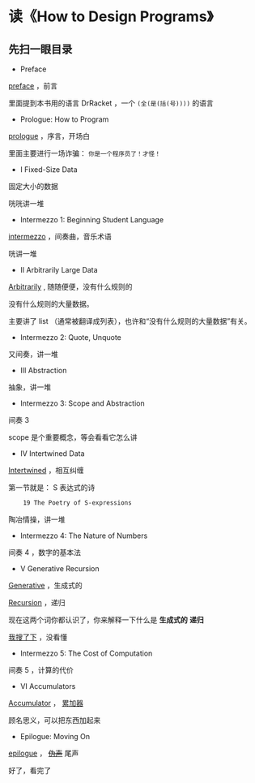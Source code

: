 # 读《How to Design Programs》

## 先扫一眼目录

- Preface

[preface](https://www.collinsdictionary.com/dictionary/english/preface) ，前言

里面提到本书用的语言 DrRacket ，一个 `(全(是(括(号))))` 的语言

- Prologue: How to Program

[prologue](https://www.collinsdictionary.com/dictionary/english/prologue) ，序言，开场白

里面主要进行一场诈骗： `你是一个程序员了！才怪！`

- I Fixed-Size Data

固定大小的数据

咣咣讲一堆

- Intermezzo 1: Beginning Student Language

[intermezzo](https://www.collinsdictionary.com/dictionary/english/intermezzo) ，间奏曲，音乐术语 

咣讲一堆

- II Arbitrarily Large Data

[Arbitrarily](https://www.collinsdictionary.com/dictionary/english/arbitrary) , 随随便便，没有什么规则的

没有什么规则的大量数据。

主要讲了 list （通常被翻译成列表），也许和“没有什么规则的大量数据”有关。

- Intermezzo 2: Quote, Unquote

又间奏，讲一堆

- III Abstraction

抽象，讲一堆

- Intermezzo 3: Scope and Abstraction

间奏 3

scope 是个重要概念，等会看看它怎么讲

- IV Intertwined Data

[Intertwined](https://www.collinsdictionary.com/dictionary/english/intertwine) ，相互纠缠

第一节就是： S 表达式的诗

```txt
    19 The Poetry of S-expressions
```

陶冶情操，讲一堆

- Intermezzo 4: The Nature of Numbers

间奏 4 ，数字的基本法

- V Generative Recursion

[Generative](https://www.collinsdictionary.com/dictionary/english/generative) ，生成式的

[Recursion](https://www.collinsdictionary.com/dictionary/english/recursion) ，递归

现在这两个词你都认识了，你来解释一下什么是 **生成式的** **递归**

[我搜了下](https://cs.uwaterloo.ca/~plragde/flaneries/FICS/Generative_Recursion.html) ，没看懂

- Intermezzo 5: The Cost of Computation

间奏 5 ，计算的代价

- VI Accumulators

[Accumulator](https://www.collinsdictionary.com/dictionary/english/accumulator) ， [累加器](https://youtu.be/m85fNqnq-rU?t=30)

顾名思义，可以把东西加起来

- Epilogue: Moving On

[epilogue](https://www.collinsdictionary.com/dictionary/english/epilogue) ， ~~[伪声](https://youtu.be/sArChEPGt1w)~~ 尾声

好了，看完了
